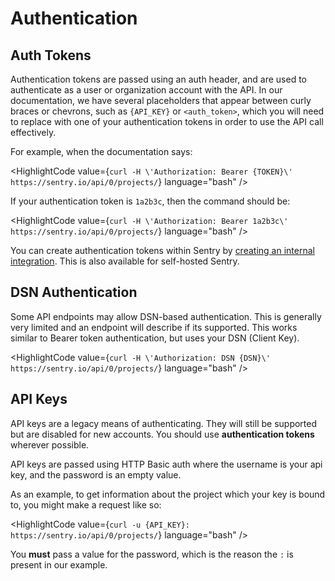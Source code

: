 # Authentication

## Auth Tokens

Authentication tokens are passed using an auth header, and are used to authenticate as a user or organization account with the API. In our documentation, we have several placeholders that appear between curly braces or chevrons, such as `{API_KEY}` or `<auth_token>`, which you will need to replace with one of your authentication tokens in order to use the API call effectively.

For example, when the documentation says:

<HighlightCode
  value={`curl -H \'Authorization: Bearer {TOKEN}\' https://sentry.io/api/0/projects/`}
  language="bash"
/>

If your authentication token is `1a2b3c`, then the command should be:

<HighlightCode
  value={`curl -H \'Authorization: Bearer 1a2b3c\' https://sentry.io/api/0/projects/`}
  language="bash"
/>

You can create authentication tokens within Sentry by [creating an internal integration](https://docs.sentry.io/product/integrations/integration-platform/#internal-integrations). This is also available for self-hosted Sentry.

## DSN Authentication

Some API endpoints may allow DSN-based authentication. This is generally very limited and an endpoint will describe if its supported. This works similar to Bearer token authentication, but uses your DSN (Client Key).

<HighlightCode
  value={`curl -H \'Authorization: DSN {DSN}\' https://sentry.io/api/0/projects/`}
  language="bash"
/>

## API Keys

<Alert type="error" title="Note">

API keys are a legacy means of authenticating. They will still be supported but are disabled for new accounts. You should use **authentication tokens** wherever possible.

</Alert>

API keys are passed using HTTP Basic auth where the username is your api key, and the password is an empty value.

As an example, to get information about the project which your key is bound to, you might make a request like so:

<HighlightCode
  value={`curl -u {API_KEY}: https://sentry.io/api/0/projects/`}
  language="bash"
/>

<Alert>

You **must** pass a value for the password, which is the reason the `:` is present in our example.

</Alert>
